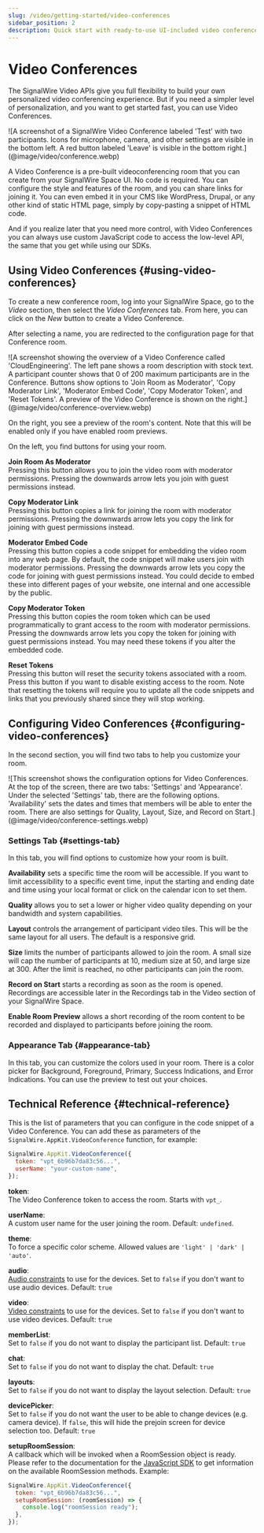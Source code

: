 ```yaml
---
slug: /video/getting-started/video-conferences
sidebar_position: 2
description: Quick start with ready-to-use UI-included video conferences with SignalWire
---
```


# Video Conferences

[//]: # "Please avoid changing section headings, title, or page slug as this will break links from the Space UI"

The SignalWire Video APIs give you full flexibility to build your own personalized video conferencing experience. But if you need a simpler level of personalization, and you want to get started fast, you can use Video Conferences.

<Frame caption = "With Video Conferences you get a ready-to-use UI which includes device selectors, recording, screen sharing, participants list, and more. And if you need to, you can always extend them with custom code.">
![A screenshot of a SignalWire Video Conference labeled 'Test' with two participants. Icons for microphone, camera, and other settings are visible in the bottom left. A red button labeled 'Leave' is visible in the bottom right.](@image/video/conference.webp)
</Frame>

A Video Conference is a pre-built videoconferencing room that you can create from your SignalWire Space UI. No code is required. You can configure the style and features of the room, and you can share links for joining it. You can even embed it in your CMS like WordPress, Drupal, or any other kind of static HTML page, simply by copy-pasting a snippet of HTML code.

And if you realize later that you need more control, with Video Conferences you can always use custom JavaScript code to access the low-level API, the same that you get while using our SDKs.

## Using Video Conferences {#using-video-conferences}

To create a new conference room, log into your SignalWire Space, go to the _Video_ section, then select the _Video Conferences_ tab. From here, you can click on the _New_ button to create a Video Conference.

After selecting a name, you are redirected to the configuration page for that Conference room.

<Frame caption="Overview screen for a Video Conference.">
![A screenshot showing the overview of a Video Conference called 'CloudEngineering'. The left pane shows a room description with stock text. A participant counter shows that 0 of 200 maximum participants are in the Conference. Buttons show options to 'Join Room as Moderator', 'Copy Moderator Link', 'Moderator Embed Code', 'Copy Moderator Token', and 'Reset Tokens'. A preview of the Video Conference is shown on the right.](@image/video/conference-overview.webp)
</Frame>

On the right, you see a preview of the room's content. Note that this will be enabled only if you have enabled room previews.

On the left, you find buttons for using your room.

**Join Room As Moderator**  
Pressing this button allows you to join the video room with moderator permissions. Pressing the downwards arrow lets you join with guest permissions instead.

**Copy Moderator Link**  
Pressing this button copies a link for joining the room with moderator permissions. Pressing the downwards arrow lets you copy the link for joining with guest permissions instead.

**Moderator Embed Code**  
Pressing this button copies a code snippet for embedding the video room into any web page. By default, the code snippet will make users join with moderator permissions. Pressing the downwards arrow lets you copy the code for joining with guest permissions instead. You could decide to embed these into different pages of your website, one internal and one accessible by the public.

**Copy Moderator Token**  
Pressing this button copies the room token which can be used programmatically to grant access to the room with moderator permissions. Pressing the downwards arrow lets you copy the token for joining with guest permissions instead. You may need these tokens if you alter the embedded code.

**Reset Tokens**  
Pressing this button will reset the security tokens associated with a room. Press this button if you want to disable existing access to the room. Note that resetting the tokens will require you to update all the code snippets and links that you previously shared since they will stop working.

## Configuring Video Conferences {#configuring-video-conferences}

In the second section, you will find two tabs to help you customize your room.

<Frame caption="Configuration options for Video Conferences.">
![This screenshot shows the configuration options for Video Conferences. At the top of the screen, there are two tabs: 'Settings' and 'Appearance'. Under the selected 'Settings' tab, there are the following options. 'Availability' sets the dates and times that members will be able to enter the room. There are also settings for Quality, Layout, Size, and Record on Start.](@image/video/conference-settings.webp)
</Frame>

### Settings Tab {#settings-tab}

In this tab, you will find options to customize how your room is built.

**Availability** sets a specific time the room will be accessible. If you want to limit accessibility to a specific event time, input the starting and ending date and time using your local format or click on the calendar icon to set them.

**Quality** allows you to set a lower or higher video quality depending on your bandwidth and system capabilities.

**Layout** controls the arrangement of participant video tiles. This will be the same layout for all users. The default is a responsive grid.

**Size** limits the number of participants allowed to join the room. A small size will cap the number of participants at 10, medium size at 50, and large size at 300. After the limit is reached, no other participants can join the room.

**Record on Start** starts a recording as soon as the room is opened. Recordings are accessible later in the Recordings tab in the Video section of your SignalWire Space.

**Enable Room Preview** allows a short recording of the room content to be recorded and displayed to participants before joining the room.

### Appearance Tab {#appearance-tab}

In this tab, you can customize the colors used in your room. There is a color picker for Background, Foreground, Primary, Success Indications, and Error Indications. You can use the preview to test out your choices.

## Technical Reference {#technical-reference}

This is the list of parameters that you can configure in the code snippet of a Video Conference. You can add these as parameters of the `SignalWire.AppKit.VideoConference` function, for example:

```js
SignalWire.AppKit.VideoConference({
  token: "vpt_6b96b7da83c56...",
  userName: "your-custom-name",
});
```

**token**:  
The Video Conference token to access the room. Starts with `vpt_`.

**userName**:  
A custom user name for the user joining the room. Default: `undefined`.

**theme**:  
To force a specific color scheme. Allowed values are `'light' | 'dark' | 'auto'`.

**audio**:  
[Audio constraints](https://developer.mozilla.org/en-US/docs/Web/API/MediaTrackConstraints) to use for the devices. Set to `false` if you don't want to use audio devices. Default: `true`

**video**:  
[Video constraints](https://developer.mozilla.org/en-US/docs/Web/API/MediaTrackConstraints) to use for the devices. Set to `false` if you don't want to use video devices. Default: `true`

**memberList**:  
Set to `false` if you do not want to display the participant list. Default: `true`

**chat**:  
Set to `false` if you do not want to display the chat. Default: `true`

**layouts**:  
Set to `false` if you do not want to display the layout selection. Default: `true`

**devicePicker**:  
Set to `false` if you do not want the user to be able to change devices (e.g. camera device). If `false`, this will hide the prejoin screen for device selection too. Default: `true`

**setupRoomSession**:  
A callback which will be invoked when a RoomSession object is ready. Please refer to the documentation for the [JavaScript SDK](sdks/reference/browser-sdk/video/video-roomsession.mdx) to get information on the available RoomSession methods. Example:

```js
SignalWire.AppKit.VideoConference({
  token: "vpt_6b96b7da83c56...",
  setupRoomSession: (roomSession) => {
    console.log("roomSession ready");
  },
});
```
